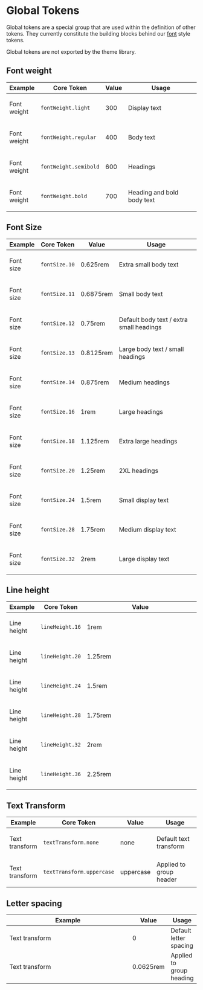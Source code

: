 
<Meta title="Theme/Global Tokens" />

# Global Tokens

Global tokens are a special group that are used within the definition of other tokens. They currently constitute the building blocks behind our [font](?path=/docs/theme-base-tokens--docs) style tokens.

Global tokens are not exported by the theme library.

## Font weight

<table className="wds-token-table">
  <colgroup>
    <col width="200px" />
    <col width="200px" />
    <col width="200px" />
    <col width="100%" />
  </colgroup>
  <thead>
    <tr>
      <th>Example</th>
      <th>Core Token</th>
      <th>Value</th>
      <th>Usage</th>
    </tr>
  </thead>
  <tbody>
    <tr>
      <td>
        <p style={{ fontWeight: '300' }}>Font weight</p>
      </td>
      <td>
        <code>fontWeight.light</code>
      </td>
      <td>300</td>
      <td>Display text</td>
    </tr>
    <tr>
      <td>
        <p style={{ fontWeight: '400' }}>Font weight</p>
      </td>
      <td>
        <code>fontWeight.regular</code>
      </td>
      <td>400</td>
      <td>Body text</td>
    </tr>
    <tr>
      <td>
        <p style={{ fontWeight: '600' }}>Font weight</p>
      </td>
      <td>
        <code>fontWeight.semibold</code>
      </td>
      <td>600</td>
      <td>Headings</td>
    </tr>
    <tr>
      <td>
        <p style={{ fontWeight: '700' }}>Font weight</p>
      </td>
      <td>
        <code>fontWeight.bold</code>
      </td>
      <td>700</td>
      <td>Heading and bold body text</td>
    </tr>
  </tbody>
</table>

## Font Size

<table className="wds-token-table">
  <colgroup>
    <col width="200px" />
    <col width="200px" />
    <col width="200px" />
    <col width="100%" />
  </colgroup>
  <thead>
    <tr>
      <th>Example</th>
      <th>Core Token</th>
      <th>Value</th>
      <th>Usage</th>
    </tr>
  </thead>
  <tbody>
    <tr>
      <td>
        <p style={{ fontSize: '0.625rem', lineHeight: '1rem' }}>Font size</p>
      </td>
      <td>
        <code>fontSize.10</code>
      </td>
      <td>0.625rem</td>
      <td>Extra small body text</td>
    </tr>
    <tr>
      <td>
        <p style={{ fontSize: '0.6875rem', lineHeight: '1rem' }}>Font size</p>
      </td>
      <td>
        <code>fontSize.11</code>
      </td>
      <td>0.6875rem</td>
      <td>Small body text</td>
    </tr>
    <tr>
      <td>
        <p style={{ fontSize: '0.75rem', lineHeight: '1rem' }}>Font size</p>
      </td>
      <td>
        <code>fontSize.12</code>
      </td>
      <td>0.75rem</td>
      <td>Default body text / extra small headings</td>
    </tr>
    <tr>
      <td>
        <p style={{ fontSize: '0.8125rem', lineHeight: '1rem' }}>Font size</p>
      </td>
      <td>
        <code>fontSize.13</code>
      </td>
      <td>0.8125rem</td>
      <td>Large body text / small headings</td>
    </tr>
    <tr>
      <td>
        <p style={{ fontSize: '0.875rem', lineHeight: '1rem' }}>Font size</p>
      </td>
      <td>
        <code>fontSize.14</code>
      </td>
      <td>0.875rem</td>
      <td>Medium headings</td>
    </tr>
    <tr>
      <td>
        <p style={{ fontSize: '1rem', lineHeight: '1.25rem' }}>Font size</p>
      </td>
      <td>
        <code>fontSize.16</code>
      </td>
      <td>1rem</td>
      <td>Large headings</td>
    </tr>
    <tr>
      <td>
        <p style={{ fontSize: '1.125rem', lineHeight: '1.5rem' }}>Font size</p>
      </td>
      <td>
        <code>fontSize.18</code>
      </td>
      <td>1.125rem</td>
      <td>Extra large headings</td>
    </tr>
    <tr>
      <td>
        <p style={{ fontSize: '1.25rem', lineHeight: '1.75rem' }}>Font size</p>
      </td>
      <td>
        <code>fontSize.20</code>
      </td>
      <td>1.25rem</td>
      <td>2XL headings</td>
    </tr>
    <tr>
      <td>
        <p style={{ fontSize: '1.5rem', lineHeight: '2rem' }}>Font size</p>
      </td>
      <td>
        <code>fontSize.24</code>
      </td>
      <td>1.5rem</td>
      <td>Small display text</td>
    </tr>
    <tr>
      <td>
        <p style={{ fontSize: '1.75rem', lineHeight: '2.25rem' }}>Font size</p>
      </td>
      <td>
        <code>fontSize.28</code>
      </td>
      <td>1.75rem</td>
      <td>Medium display text</td>
    </tr>
    <tr>
      <td>
        <p style={{ fontSize: '2rem', lineHeight: '2.5rem' }}>Font size</p>
      </td>
      <td>
        <code>fontSize.32</code>
      </td>
      <td>2rem</td>
      <td>Large display text</td>
    </tr>
  </tbody>
</table>

## Line height

<table className="wds-token-table">
  <colgroup>
    <col width="200px" />
    <col width="200px" />
    <col width="100%" />
  </colgroup>
  <thead>
    <tr>
      <th>Example</th>
      <th>Core Token</th>
      <th>Value</th>
    </tr>
  </thead>
  <tbody>
    <tr>
      <td>
        <p
          style={{
            lineHeight: '1rem',
            fontSize: '0.6875rem',
            backgroundColor: 'gray',
          }}
        >Line height</p>
      </td>
      <td>
        <code>lineHeight.16</code>
      </td>
      <td>1rem</td>
    </tr>
    <tr>
      <td>
        <p
          style={{
            lineHeight: '1.25rem',
            fontSize: '0.875rem',
            backgroundColor: 'gray',
          }}
        >Line height</p>
      </td>
      <td>
        <code>lineHeight.20</code>
      </td>
      <td>1.25rem</td>
    </tr>
    <tr>
      <td>
        <p
          style={{
            lineHeight: '1.5rem',
            fontSize: '1rem',
            backgroundColor: 'gray',
          }}
        >Line height</p>
      </td>
      <td>
        <code>lineHeight.24</code>
      </td>
      <td>1.5rem</td>
    </tr>
    <tr>
      <td>
        <p
          style={{
            lineHeight: '1.75rem',
            fontSize: '1.25rem',
            backgroundColor: 'gray',
          }}
        >Line height</p>
      </td>
      <td>
        <code>lineHeight.28</code>
      </td>
      <td>1.75rem</td>
    </tr>
    <tr>
      <td>
        <p
          style={{
            lineHeight: '2rem',
            fontSize: '1.5rem',
            backgroundColor: 'gray',
          }}
        >Line height</p>
      </td>
      <td>
        <code>lineHeight.32</code>
      </td>
      <td>2rem</td>
    </tr>
    <tr>
      <td>
        <p
          style={{
            lineHeight: '2.25rem',
            fontSize: '1.75rem',
            backgroundColor: 'gray',
          }}
        >Line height</p>
      </td>
      <td>
        <code>lineHeight.36</code>
      </td>
      <td>2.25rem</td>
    </tr>
  </tbody>
</table>

## Text Transform

<table className="wds-token-table">
  <colgroup>
  <col width="200px" />
  <col width="200px" />
  <col width="200px" />
  <col width="100%" />
  </colgroup>

  <thead>
    <tr>
      <th>Example</th>
      <th>Core Token</th>
      <th>Value</th>
      <th>Usage</th>
    </tr>
  </thead>
  <tbody>
    <tr>
      <td>
        <p style={{ textTransform: 'none' }}>Text transform</p>
      </td>
      <td>
        <code>textTransform.none</code>
      </td>
      <td>none</td>
      <td>Default text transform</td>
    </tr>
    <tr>
      <td>
        <p style={{ textTransform: 'uppercase' }}>Text transform</p>
      </td>
      <td>
        <code>textTransform.uppercase</code>
      </td>
      <td>uppercase</td>
      <td>Applied to group header</td>
    </tr>
  </tbody>
</table>

## Letter spacing

<table className="wds-token-table">
  <colgroup>
    <col width="100%" />
    <col width="200px" />
    <col width="100%" />
  </colgroup>
  <thead>
    <tr>
      <th>Example</th>
      <th>Value</th>
      <th>Usage</th>
    </tr>
  </thead>
  <tbody>
    <tr>
      <td>
        <p style={{ letterSpacing: '0' }}>Text transform</p>
      </td>
      <td>0</td>
      <td>Default letter spacing</td>
    </tr>
    <tr>
      <td>
        <p style={{ letterSpacing: '0.0625rem' }}>Text transform</p>
      </td>
      <td>0.0625rem</td>
      <td>Applied to group heading</td>
    </tr>
  </tbody>
</table>
